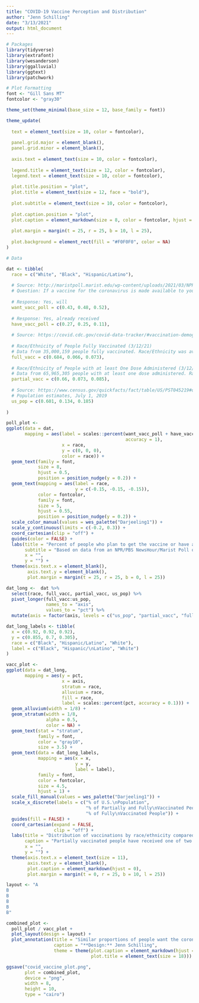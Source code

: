```yaml
---
title: "COVID-19 Vaccine Perception and Distribution"
author: "Jenn Schilling"
date: "3/13/2021"
output: html_document
---
```


```r

# Packages
library(tidyverse)
library(extrafont)
library(wesanderson)
library(ggalluvial)
library(ggtext)
library(patchwork)

# Plot Formatting
font <- "Gill Sans MT"
fontcolor <- "gray30"

theme_set(theme_minimal(base_size = 12, base_family = font))

theme_update(
  
  text = element_text(size = 10, color = fontcolor), 
  
  panel.grid.major = element_blank(),
  panel.grid.minor = element_blank(),
  
  axis.text = element_text(size = 10, color = fontcolor),
  
  legend.title = element_text(size = 12, color = fontcolor),
  legend.text = element_text(size = 10, color = fontcolor),
  
  plot.title.position = "plot",
  plot.title = element_text(size = 12, face = "bold"),
  
  plot.subtitle = element_text(size = 10, color = fontcolor),
  
  plot.caption.position = "plot",
  plot.caption = element_markdown(size = 8, color = fontcolor, hjust = 0),
  
  plot.margin = margin(t = 25, r = 25, b = 10, l = 25),
  
  plot.background = element_rect(fill = "#F0F0F0", color = NA)
)

# Data

dat <- tibble(
  race = c("White", "Black", "Hispanic/Latino"),
  
  # Source: http://maristpoll.marist.edu/wp-content/uploads/2021/03/NPR_PBS-NewsHour_Marist-Poll_USA-NOS-and-Tables_202103091124.pdf#page=25
  # Question: If a vaccine for the coronavirus is made available to you, will you choose to be vaccinated or not? If you have already received the vaccine, please say so.
  
  # Response: Yes, will
  want_vacc_poll = c(0.43, 0.48, 0.52),
  
  # Response: Yes, already received
  have_vacc_poll = c(0.27, 0.25, 0.11),
  
  # Source: https://covid.cdc.gov/covid-data-tracker/#vaccination-demographic
  
  # Race/Ethnicity of People Fully Vaccinated (3/12/21)
  # Data from 35,000,159 people fully vaccinated. Race/Ethnicity was available for 18,721,472 (53.5%) people fully vaccinated.
  full_vacc = c(0.684, 0.066, 0.073),
  
  # Race/Ethnicity of People with at least One Dose Administered (3/12/21)
  # Data from 65,965,305 people with at least one dose administered. Race/Ethnicity was available for 35,139,015 (53.3%) people with at least one dose administered.
  partial_vacc = c(0.66, 0.073, 0.085),
  
  # Source: https://www.census.gov/quickfacts/fact/table/US/PST045219#qf-headnote-b
  # Population estimates, July 1, 2019
  us_pop = c(0.601, 0.134, 0.185)
  
)

```


```r

poll_plot <-
ggplot(data = dat,
       mapping = aes(label = scales::percent(want_vacc_poll + have_vacc_poll,
                                             accuracy = 1),
                     x = race,
                     y = c(0, 0, 0),
                     color = race)) +
  geom_text(family = font,
            size = 8,
            hjust = 0.5,
            position = position_nudge(y = 0.2)) +
  geom_text(mapping = aes(label = race,
                          y = c(-0.15, -0.15, -0.15)),
            color = fontcolor,
            family = font,
            size = 5,
            hjust = 0.55,
            position = position_nudge(y = 0.2)) +
  scale_color_manual(values = wes_palette("Darjeeling1")) +
  scale_y_continuous(limits = c(-0.2, 0.3)) +
  coord_cartesian(clip = "off") +
  guides(color = FALSE) +
  labs(title = "Percent of people who plan to get the vaccine or have already done so",
       subtitle = "Based on data from an NPR/PBS NewsHour/Marist Poll of 1,227 National Adults; 3/3/21 - 3/8/21",
       x = "",
       y = "") +
  theme(axis.text.x = element_blank(),
        axis.text.y = element_blank(),
        plot.margin = margin(t = 25, r = 25, b = 0, l = 25))

```


```r

dat_long <-  dat %>% 
  select(race, full_vacc, partial_vacc, us_pop) %>%
  pivot_longer(full_vacc:us_pop,
               names_to = "axis",
               values_to = "pct") %>%
  mutate(axis = factor(axis, levels = c("us_pop", "partial_vacc", "full_vacc")))

dat_long_labels <- tibble(
  x = c(0.92, 0.92, 0.92),
  y = c(0.855, 0.7, 0.305),
  race = c("Black", "Hispanic/Latino", "White"),
  label = c("Black", "Hispanic/\nLatino", "White")
)

vacc_plot <- 
ggplot(data = dat_long,
       mapping = aes(y = pct,
                     x = axis,
                     stratum = race,
                     alluvium = race,
                     fill = race,
                     label = scales::percent(pct, accuracy = 0.1))) +
  geom_alluvium(width = 1/8) +
  geom_stratum(width = 1/8,
               alpha = 0.5,
               color = NA) +
  geom_text(stat = "stratum",
            family = font,
            color = "gray10",
            size = 3.5) +
  geom_text(data = dat_long_labels,
            mapping = aes(x = x,
                          y = y,
                          label = label),
            family = font,
            color = fontcolor, 
            size = 4.5,
            hjust = 1) +
  scale_fill_manual(values = wes_palette("Darjeeling1")) +
  scale_x_discrete(labels = c("% of U.S.\nPopulation",
                              "% of Partially and Fully\nVaccinated People",
                              "% of Fully\nVaccinated People")) +
  guides(fill = FALSE) +
  coord_cartesian(expand = FALSE,
                  clip = "off") +
  labs(title = "Distribution of vaccinations by race/ethnicity compared to the U.S. population",
       caption = "Partially vaccinated people have received one of two doses.<br>**Data:** U.S. Census Bureau, Population Estimates 7/1/2019 | CDC, Overall US COVID-19 Vaccine Distribution and Administration 3/12/2021",
       x = "",
       y = "") +
  theme(axis.text.x = element_text(size = 11),
        axis.text.y = element_blank(),
        plot.caption = element_markdown(hjust = 0),
        plot.margin = margin(t = 0, r = 25, b = 10, l = 25))

```


```r

layout <- "A
B
B
B
B
B"

combined_plot <- 
  poll_plot / vacc_plot + 
  plot_layout(design = layout) +
  plot_annotation(title = "Similar proportions of people want the coronavirus\nvaccine but distribution has not been equitable",
                  caption = "**Design:** Jenn Schilling",
                  theme = theme(plot.caption = element_markdown(hjust = 1.1),
                                plot.title = element_text(size = 18)))

ggsave("covid_vaccine_plot.png",
       plot = combined_plot,
       device = "png",
       width = 8,
       height = 10,
       type = "cairo")

```

